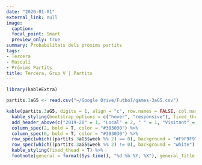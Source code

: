 ```yaml
---
date: "2020-01-01"
external_link: null
image:
  caption: 
  focal_point: Smart
  preview_only: true
summary: Probabilitats dels pròxims partits
tags:
- Tercera
- Masculí
- Pròxims Partits
title: Tercera, Grup V | Partits
---
```


```r
library(kableExtra)

partits.3aG5 <- read.csv("~/Google Drive/Futbol/games-3aG5.csv")

kable(partits.3aG5, digits = 1, align = "c", row.names = FALSE, col.names = c("Jornada", "Equip", "Guanyar", "Empatar", "Guanyar", "Equip"))  %>%
  kable_styling(bootstrap_options = c("hover", "responsive"), fixed_thead = T) %>%
  add_header_above(c("2019-20" = 1, "Local" = 2, " " = 1, "Visitant" = 2), background = "white") %>%
  column_spec(2, bold = T, color = "#303030") %>%
  column_spec(6, bold = T, color = "#303030") %>%
  row_spec(which((partits.3aG5$week %% 2) == 0), background = "#F9F9F9") %>%
  row_spec(which((partits.3aG5$week %% 2) != 0), background = "white") %>%
  kable_styling(fixed_thead = T) %>%
  footnote(general = format(Sys.time(), "%d %b %Y, %X"), general_title = "Actualitzat:", footnote_as_chunk = T)
```

